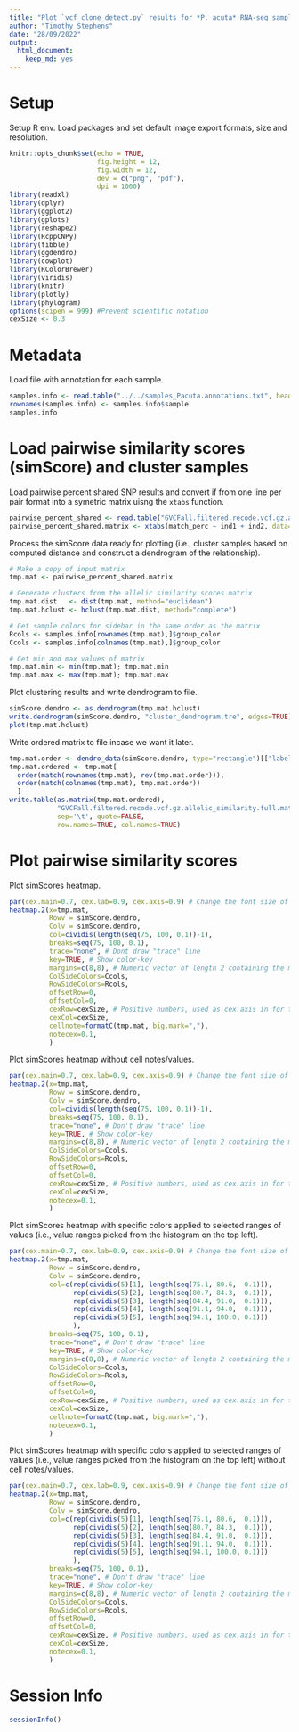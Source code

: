 ```yaml
---
title: "Plot `vcf_clone_detect.py` results for *P. acuta* RNA-seq samples"
author: "Timothy Stephens"
date: "28/09/2022"
output: 
  html_document:
    keep_md: yes
---
```




# Setup

Setup R env. Load packages and set default image export formats, size and resolution.
```r
knitr::opts_chunk$set(echo = TRUE,
                      fig.height = 12, 
                      fig.width = 12, 
                      dev = c("png", "pdf"),
                      dpi = 1000)
library(readxl)
library(dplyr)
library(ggplot2)
library(gplots)
library(reshape2)
library(RcppCNPy)
library(tibble)
library(ggdendro)
library(cowplot)
library(RColorBrewer)
library(viridis)
library(knitr)
library(plotly)
library(phylogram)
options(scipen = 999) #Prevent scientific notation
cexSize <- 0.3
```





# Metadata 

Load file with annotation for each sample. 
```r
samples.info <- read.table("../../samples_Pacuta.annotations.txt", header=T, comment.char='')
rownames(samples.info) <- samples.info$sample
samples.info
```





# Load pairwise similarity scores (simScore) and cluster samples

Load pairwise percent shared SNP results and convert if from one line per pair format into a symetric matrix uisng the `xtabs` function.
```r
pairwise_percent_shared <- read.table("GVCFall.filtered.recode.vcf.gz.allelic_similarity.full.tsv", sep='\t', header=T)
pairwise_percent_shared.matrix <- xtabs(match_perc ~ ind1 + ind2, data=pairwise_percent_shared)
```



Process the simScore data ready for plotting (i.e., cluster samples based on computed distance and construct a dendrogram of the relationship).
```r
# Make a copy of input matrix
tmp.mat <- pairwise_percent_shared.matrix

# Generate clusters from the allelic similarity scores matrix
tmp.mat.dist   <- dist(tmp.mat, method="euclidean")
tmp.mat.hclust <- hclust(tmp.mat.dist, method="complete")

# Get sample colors for sidebar in the same order as the matrix
Rcols <- samples.info[rownames(tmp.mat),]$group_color
Ccols <- samples.info[colnames(tmp.mat),]$group_color

# Get min and max values of matrix
tmp.mat.min <- min(tmp.mat); tmp.mat.min
tmp.mat.max <- max(tmp.mat); tmp.mat.max
```



Plot clustering results and write dendrogram to file.
```r
simScore.dendro <- as.dendrogram(tmp.mat.hclust)
write.dendrogram(simScore.dendro, "cluster_dendrogram.tre", edges=TRUE)
plot(tmp.mat.hclust)
```



Write ordered matrix to file incase we want it later.
```r
tmp.mat.order <- dendro_data(simScore.dendro, type="rectangle")[["labels"]][["label"]]
tmp.mat.ordered <- tmp.mat[
  order(match(rownames(tmp.mat), rev(tmp.mat.order))),
  order(match(colnames(tmp.mat), tmp.mat.order))
  ]
write.table(as.matrix(tmp.mat.ordered), 
            "GVCFall.filtered.recode.vcf.gz.allelic_similarity.full.matrix.tsv", 
            sep='\t', quote=FALSE, 
            row.names=TRUE, col.names=TRUE)
```





# Plot pairwise similarity scores

Plot simScores heatmap.
```R
par(cex.main=0.7, cex.lab=0.9, cex.axis=0.9) # Change the font size of the legend title, labels and axis
heatmap.2(x=tmp.mat,
          Rowv = simScore.dendro,
          Colv = simScore.dendro,
          col=cividis(length(seq(75, 100, 0.1))-1),
          breaks=seq(75, 100, 0.1),
          trace="none", # Dont draw "trace" line
          key=TRUE, # Show color-key
          margins=c(8,8), # Numeric vector of length 2 containing the margins for column and row names, respectively.
          ColSideColors=Ccols,
          RowSideColors=Rcols,
          offsetRow=0,
          offsetCol=0,
          cexRow=cexSize, # Positive numbers, used as cex.axis in for the row or column axis labeling.
          cexCol=cexSize,
          cellnote=formatC(tmp.mat, big.mark=","),
          notecex=0.1,
          )
```



Plot simScores heatmap without cell notes/values.
```R
par(cex.main=0.7, cex.lab=0.9, cex.axis=0.9) # Change the font size of the legend title, labels and axis
heatmap.2(x=tmp.mat,
          Rowv = simScore.dendro,
          Colv = simScore.dendro,
          col=cividis(length(seq(75, 100, 0.1))-1),
          breaks=seq(75, 100, 0.1),
          trace="none", # Don't draw "trace" line
          key=TRUE, # Show color-key
          margins=c(8,8), # Numeric vector of length 2 containing the margins for column and row names, respectively.
          ColSideColors=Ccols,
          RowSideColors=Rcols,
          offsetRow=0,
          offsetCol=0,
          cexRow=cexSize, # Positive numbers, used as cex.axis in for the row or column axis labeling.
          cexCol=cexSize,
          notecex=0.1,
          )
```



Plot simScores heatmap with specific colors applied to selected ranges of values (i.e., value ranges picked from the histogram on the top left).
```R
par(cex.main=0.7, cex.lab=0.9, cex.axis=0.9) # Change the font size of the legend title, labels and axis
heatmap.2(x=tmp.mat,
          Rowv = simScore.dendro,
          Colv = simScore.dendro,
          col=c(rep(cividis(5)[1], length(seq(75.1, 80.6,  0.1))),
                rep(cividis(5)[2], length(seq(80.7, 84.3,  0.1))),
                rep(cividis(5)[3], length(seq(84.4, 91.0,  0.1))),
                rep(cividis(5)[4], length(seq(91.1, 94.0,  0.1))),
                rep(cividis(5)[5], length(seq(94.1, 100.0, 0.1)))
                ),
          breaks=seq(75, 100, 0.1),
          trace="none", # Don't draw "trace" line
          key=TRUE, # Show color-key
          margins=c(8,8), # Numeric vector of length 2 containing the margins for column and row names, respectively.
          ColSideColors=Ccols,
          RowSideColors=Rcols,
          offsetRow=0,
          offsetCol=0,
          cexRow=cexSize, # Positive numbers, used as cex.axis in for the row or column axis labeling.
          cexCol=cexSize,
          cellnote=formatC(tmp.mat, big.mark=","),
          notecex=0.1,
          )
```



Plot simScores heatmap with specific colors applied to selected ranges of values (i.e., value ranges picked from the histogram on the top left) without cell notes/values.
```R
par(cex.main=0.7, cex.lab=0.9, cex.axis=0.9) # Change the font size of the legend title, labels and axis
heatmap.2(x=tmp.mat,
          Rowv = simScore.dendro,
          Colv = simScore.dendro,
          col=c(rep(cividis(5)[1], length(seq(75.1, 80.6,  0.1))),
                rep(cividis(5)[2], length(seq(80.7, 84.3,  0.1))),
                rep(cividis(5)[3], length(seq(84.4, 91.0,  0.1))),
                rep(cividis(5)[4], length(seq(91.1, 94.0,  0.1))),
                rep(cividis(5)[5], length(seq(94.1, 100.0, 0.1)))
                ),
          breaks=seq(75, 100, 0.1),
          trace="none", # Don't draw "trace" line
          key=TRUE, # Show color-key
          margins=c(8,8), # Numeric vector of length 2 containing the margins for column and row names, respectively.
          ColSideColors=Ccols,
          RowSideColors=Rcols,
          offsetRow=0,
          offsetCol=0,
          cexRow=cexSize, # Positive numbers, used as cex.axis in for the row or column axis labeling.
          cexCol=cexSize,
          notecex=0.1,
          )
```





# Session Info

```r
sessionInfo()
```
